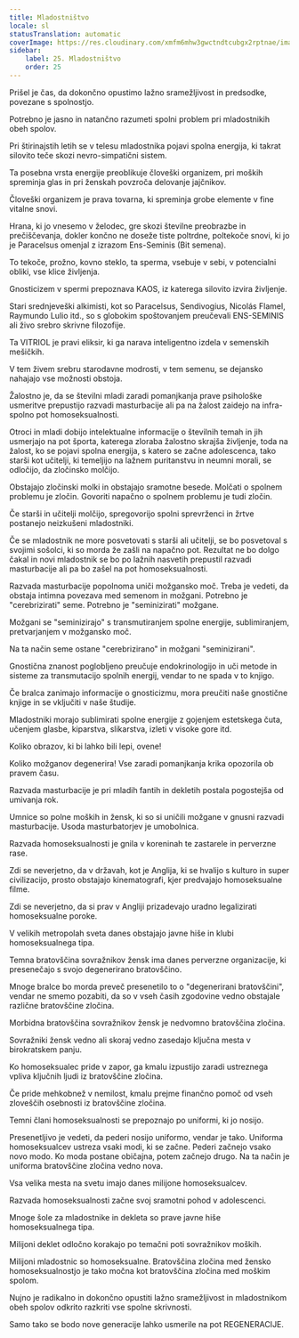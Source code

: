 ```yaml
---
title: Mladostništvo
locale: sl
statusTranslation: automatic
coverImage: https://res.cloudinary.com/xmfm6mhw3gwctndtcubgx2rptnae/image/upload/v1740337243/small_cover_educacion_fundamental_a051170f1c.webp
sidebar:
    label: 25. Mladostništvo
    order: 25
---
```

Prišel je čas, da dokončno opustimo lažno sramežljivost in predsodke, povezane s spolnostjo.

Potrebno je jasno in natančno razumeti spolni problem pri mladostnikih obeh spolov.

Pri štirinajstih letih se v telesu mladostnika pojavi spolna energija, ki takrat silovito teče skozi nevro-simpatični sistem.

Ta posebna vrsta energije preoblikuje človeški organizem, pri moških spreminja glas in pri ženskah povzroča delovanje jajčnikov.

Človeški organizem je prava tovarna, ki spreminja grobe elemente v fine vitalne snovi.

Hrana, ki jo vnesemo v želodec, gre skozi številne preobrazbe in prečiščevanja, dokler končno ne doseže tiste poltrdne, poltekoče snovi, ki jo je Paracelsus omenjal z izrazom Ens-Seminis (Bit semena).

To tekoče, prožno, kovno steklo, ta sperma, vsebuje v sebi, v potencialni obliki, vse klice življenja.

Gnosticizem v spermi prepoznava KAOS, iz katerega silovito izvira življenje.

Stari srednjeveški alkimisti, kot so Paracelsus, Sendivogius, Nicolás Flamel, Raymundo Lulio itd., so s globokim spoštovanjem preučevali ENS-SEMINIS ali živo srebro skrivne filozofije.

Ta VITRIOL je pravi eliksir, ki ga narava inteligentno izdela v semenskih mešičkih.

V tem živem srebru starodavne modrosti, v tem semenu, se dejansko nahajajo vse možnosti obstoja.

Žalostno je, da se številni mladi zaradi pomanjkanja prave psihološke usmeritve prepustijo razvadi masturbacije ali pa na žalost zaidejo na infra-spolno pot homoseksualnosti.

Otroci in mladi dobijo intelektualne informacije o številnih temah in jih usmerjajo na pot športa, katerega zloraba žalostno skrajša življenje, toda na žalost, ko se pojavi spolna energija, s katero se začne adolescenca, tako starši kot učitelji, ki temeljijo na lažnem puritanstvu in neumni morali, se odločijo, da zločinsko molčijo.

Obstajajo zločinski molki in obstajajo sramotne besede. Molčati o spolnem problemu je zločin. Govoriti napačno o spolnem problemu je tudi zločin.

Če starši in učitelji molčijo, spregovorijo spolni sprevrženci in žrtve postanejo neizkušeni mladostniki.

Če se mladostnik ne more posvetovati s starši ali učitelji, se bo posvetoval s svojimi sošolci, ki so morda že zašli na napačno pot. Rezultat ne bo dolgo čakal in novi mladostnik se bo po lažnih nasvetih prepustil razvadi masturbacije ali pa bo zašel na pot homoseksualnosti.

Razvada masturbacije popolnoma uniči možgansko moč. Treba je vedeti, da obstaja intimna povezava med semenom in možgani. Potrebno je "cerebrizirati" seme. Potrebno je "seminizirati" možgane.

Možgani se "seminizirajo" s transmutiranjem spolne energije, sublimiranjem, pretvarjanjem v možgansko moč.

Na ta način seme ostane "cerebrizirano" in možgani "seminizirani".

Gnostična znanost poglobljeno preučuje endokrinologijo in uči metode in sisteme za transmutacijo spolnih energij, vendar to ne spada v to knjigo.

Če bralca zanimajo informacije o gnosticizmu, mora preučiti naše gnostične knjige in se vključiti v naše študije.

Mladostniki morajo sublimirati spolne energije z gojenjem estetskega čuta, učenjem glasbe, kiparstva, slikarstva, izleti v visoke gore itd.

Koliko obrazov, ki bi lahko bili lepi, ovene!

Koliko možganov degenerira! Vse zaradi pomanjkanja krika opozorila ob pravem času.

Razvada masturbacije je pri mladih fantih in dekletih postala pogostejša od umivanja rok.

Umnice so polne moških in žensk, ki so si uničili možgane v gnusni razvadi masturbacije. Usoda masturbatorjev je umobolnica.

Razvada homoseksualnosti je gnila v koreninah te zastarele in perverzne rase.

Zdi se neverjetno, da v državah, kot je Anglija, ki se hvalijo s kulturo in super civilizacijo, prosto obstajajo kinematografi, kjer predvajajo homoseksualne filme.

Zdi se neverjetno, da si prav v Angliji prizadevajo uradno legalizirati homoseksualne poroke.

V velikih metropolah sveta danes obstajajo javne hiše in klubi homoseksualnega tipa.

Temna bratovščina sovražnikov žensk ima danes perverzne organizacije, ki presenečajo s svojo degenerirano bratovščino.

Mnoge bralce bo morda preveč presenetilo to o "degenerirani bratovščini", vendar ne smemo pozabiti, da so v vseh časih zgodovine vedno obstajale različne bratovščine zločina.

Morbidna bratovščina sovražnikov žensk je nedvomno bratovščina zločina.

Sovražniki žensk vedno ali skoraj vedno zasedajo ključna mesta v birokratskem panju.

Ko homoseksualec pride v zapor, ga kmalu izpustijo zaradi ustreznega vpliva ključnih ljudi iz bratovščine zločina.

Če pride mehkobnež v nemilost, kmalu prejme finančno pomoč od vseh zloveščih osebnosti iz bratovščine zločina.

Temni člani homoseksualnosti se prepoznajo po uniformi, ki jo nosijo.

Presenetljivo je vedeti, da pederi nosijo uniformo, vendar je tako. Uniforma homoseksualcev ustreza vsaki modi, ki se začne. Pederi začnejo vsako novo modo. Ko moda postane običajna, potem začnejo drugo. Na ta način je uniforma bratovščine zločina vedno nova.

Vsa velika mesta na svetu imajo danes milijone homoseksualcev.

Razvada homoseksualnosti začne svoj sramotni pohod v adolescenci.

Mnoge šole za mladostnike in dekleta so prave javne hiše homoseksualnega tipa.

Milijoni deklet odločno korakajo po temačni poti sovražnikov moških.

Milijoni mladostnic so homoseksualne. Bratovščina zločina med žensko homoseksualnostjo je tako močna kot bratovščina zločina med moškim spolom.

Nujno je radikalno in dokončno opustiti lažno sramežljivost in mladostnikom obeh spolov odkrito razkriti vse spolne skrivnosti.

Samo tako se bodo nove generacije lahko usmerile na pot REGENERACIJE.

